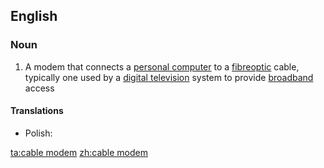 ==English==

===Noun===
{{wikipedia}}
{{en-noun|sg=[[cable]] [[modem]]}}

#{{Internet}} A modem that connects a [[personal computer]] to a [[fibreoptic]] cable, typically one used by a [[digital television]] system to provide [[broadband]] access

====Translations====
{{trans-top|A modem that connects a personal computer to a fibreoptic cable}}
* Polish: {{t|pl|modem kablowy|m}}
{{trans-mid}}
{{trans-bottom}}

[[ta:cable modem]]
[[zh:cable modem]]